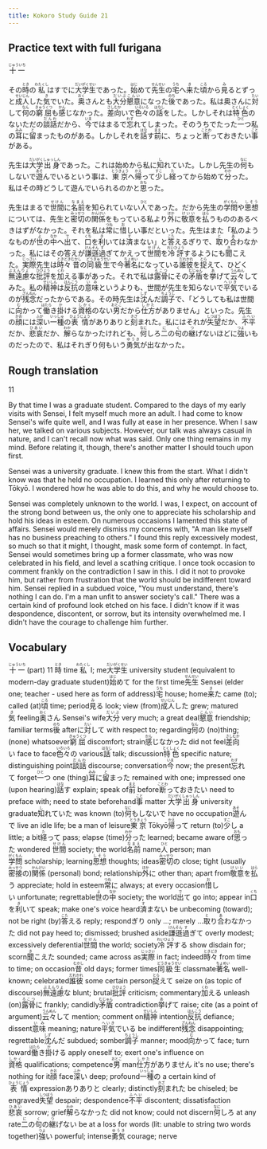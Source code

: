 ```yaml
---
title: Kokoro Study Guide 21
---
```


## Practice text with full furigana

<p>
<ruby><rb>十一</rb><rt>じゅういち</rt></ruby>
</p>

<p>
その<ruby><rb>時</rb><rt>とき</rt></ruby>の<ruby><rb>私</rb><rt>わたくし</rt></ruby>はすでに<ruby><rb>大学生</rb><rt>だいがくせい</rt></ruby>であった。<ruby><rb>始</rb><rt>はじ</rt></ruby>めて<ruby><rb>先生</rb><rt>せんせい</rt></ruby>の<ruby><rb>宅</rb><rt>うち</rt></ruby>へ<ruby><rb>来</rb><rt>き</rt></ruby>た<ruby><rb>頃</rb><rt>ころ</rt></ruby>から<ruby><rb>見</rb><rt>み</rt></ruby>るとずっと<ruby><rb>成人</rb><rt>せいじん</rt></ruby>した<ruby><rb>気</rb><rt>き</rt></ruby>でいた。<ruby><rb>奥</rb><rt>おく</rt></ruby>さんとも<ruby><rb>大分</rb><rt>だいぶ</rt></ruby><ruby><rb>懇意</rb><rt>こんい</rt></ruby>になった<ruby><rb>後</rb><rt>のち</rt></ruby>であった。私は奥さんに<ruby><rb>対</rb><rt>たい</rt></ruby>して<ruby><rb>何</rb><rt>なん</rt></ruby>の<ruby><rb>窮屈</rb><rt>きゅうくつ</rt></ruby>も<ruby><rb>感</rb><rt>かん</rt></ruby>じなかった。<ruby><rb>差向</rb><rt>さしむか</rt></ruby>いで<ruby><rb>色々</rb><rt>いろいろ</rt></ruby>の<ruby><rb>話</rb><rt>はなし</rt></ruby>をした。しかしそれは<ruby><rb>特色</rb><rt>とくしょく</rt></ruby>のないただの<ruby><rb>談話</rb><rt>だんわ</rt></ruby>だから、<ruby><rb>今</rb><rt>いま</rt></ruby>ではまるで<ruby><rb>忘</rb><rt>わす</rt></ruby>れてしまった。そのうちでたった<ruby><rb>一</rb><rt>ひと</rt></ruby>つ私の<ruby><rb>耳</rb><rt>みみ</rt></ruby>に<ruby><rb>留</rb><rt>と</rt></ruby>まったものがある。しかしそれを<ruby><rb>話</rb><rt>はな</rt></ruby>す<ruby><rb>前</rb><rt>まえ</rt></ruby>に、ちょっと<ruby><rb>断</rb><rt>ことわ</rt></ruby>っておきたい<ruby><rb>事</rb><rt>こと</rt></ruby>がある。
</p>

<p>
先生は<ruby><rb>大学</rb><rt>だいがく</rt></ruby><ruby><rb>出身</rb><rt>しゅっしん</rt></ruby>であった。これは始めから私に<ruby><rb>知</rb><rt>し</rt></ruby>れていた。しかし先生の<ruby><rb>何</rb><rt>なに</rt></ruby>もしないで<ruby><rb>遊</rb><rt>あそ</rt></ruby>んでいるという事は、<ruby><rb>東京</rb><rt>とうきょう</rt></ruby>へ<ruby><rb>帰</rb><rt>かえ</rt></ruby>って<ruby><rb>少</rb><rt>すこ</rt></ruby>し<ruby><rb>経</rb><rt>た</rt></ruby>ってから始めて<ruby><rb>分</rb><rt>わか</rt></ruby>った。私はその時どうして遊んでいられるのかと<ruby><rb>思</rb><rt>おも</rt></ruby>った。
</p>

<p>
先生はまるで<ruby><rb>世間</rb><rt>せけん</rt></ruby>に<ruby><rb>名前</rb><rt>なまえ</rt></ruby>を知られていない<ruby><rb>人</rb><rt>ひと</rt></ruby>であった。だから先生の<ruby><rb>学問</rb><rt>がくもん</rt></ruby>や<ruby><rb>思想</rb><rt>しそう</rt></ruby>については、先生と<ruby><rb>密切</rb><rt>みっせつ</rt></ruby>の<ruby><rb>関係</rb><rt>かんけい</rt></ruby>をもっている私より<ruby><rb>外</rb><rt>ほか</rt></ruby>に<ruby><rb>敬意</rb><rt>けいい</rt></ruby>を<ruby><rb>払</rb><rt>はら</rt></ruby>うもののあるべきはずがなかった。それを私は<ruby><rb>常</rb><rt>つね</rt></ruby>に<ruby><rb>惜</rb><rt>お</rt></ruby>しい事だといった。先生はまた「私のようなものが<ruby><rb>世</rb><rt>よ</rt></ruby>の<ruby><rb>中</rb><rt>なか</rt></ruby>へ<ruby><rb>出</rb><rt>で</rt></ruby>て、<ruby><rb>口</rb><rt>くち</rt></ruby>を<ruby><rb>利</rb><rt>き</rt></ruby>いては<ruby><rb>済</rb><rt>す</rt></ruby>まない」と<ruby><rb>答</rb><rt>こた</rt></ruby>えるぎりで、<ruby><rb>取</rb><rt>と</rt></ruby>り<ruby><rb>合</rb><rt>あ</rt></ruby>わなかった。私にはその答えが<ruby><rb>謙遜</rb><rt>けんそん</rt></ruby><ruby><rb>過</rb><rt>す</rt></ruby>ぎてかえって<ruby><rb>世間</rb><rt>せけん</rt></ruby>を<ruby><rb>冷評</rb><rt>れいひょう</rt></ruby>するようにも<ruby><rb>聞</rb><rt>き</rt></ruby>こえた。<ruby><rb>実際</rb><rt>じっさい</rt></ruby>先生は<ruby><rb>時々</rb><rt>ときどき</rt></ruby><ruby><rb>昔</rb><rt>むかし</rt></ruby>の<ruby><rb>同級生</rb><rt>どうきゅうせい</rt></ruby>で今<ruby><rb>著名</rb><rt>ちょめい</rt></ruby>になっている<ruby><rb>誰彼</rb><rt>だれかれ</rt></ruby>を<ruby><rb>捉</rb><rt>とら</rt></ruby>えて、ひどく<ruby><rb>無遠慮</rb><rt>ぶえんりょ</rt></ruby>な<ruby><rb>批評</rb><rt>ひひょう</rt></ruby>を<ruby><rb>加</rb><rt>くわ</rt></ruby>える事があった。それで私は<ruby><rb>露骨</rb><rt>ろこつ</rt></ruby>にその<ruby><rb>矛盾</rb><rt>むじゅん</rt></ruby>を<ruby><rb>挙</rb><rt>あ</rt></ruby>げて<ruby><rb>云々</rb><rt>うんぬん</rt></ruby>してみた。私の<ruby><rb>精神</rb><rt>せいしん</rt></ruby>は<ruby><rb>反抗</rb><rt>はんこう</rt></ruby>の<ruby><rb>意味</rb><rt>いみ</rt></ruby>というよりも、世間が先生を知らないで<ruby><rb>平気</rb><rt>へいき</rt></ruby>でいるのが<ruby><rb>残念</rb><rt>ざんねん</rt></ruby>だったからである。その時先生は<ruby><rb>沈</rb><rt>しず</rt></ruby>んだ<ruby><rb>調子</rb><rt>ちょうし</rt></ruby>で、「どうしても私は世間に<ruby><rb>向</rb><rt>む</rt></ruby>かって<ruby><rb>働</rb><rt>はたら</rt></ruby>き<ruby><rb>掛</rb><rt>か</rt></ruby>ける<ruby><rb>資格</rb><rt>しかく</rt></ruby>のない<ruby><rb>男</rb><rt>おとこ</rt></ruby>だから<ruby><rb>仕方</rb><rt>しかた</rt></ruby>がありません」といった。先生の<ruby><rb>顔</rb><rt>かお</rt></ruby>には<ruby><rb>深</rb><rt>ふか</rt></ruby>い<ruby><rb>一種</rb><rt>いっしゅ</rt></ruby>の<ruby><rb>表情</rb><rt>ひょうじょう</rt></ruby>がありありと<ruby><rb>刻</rb><rt>きざ</rt></ruby>まれた。私にはそれが<ruby><rb>失望</rb><rt>しつぼう</rt></ruby>だか、<ruby><rb>不平</rb><rt>ふへい</rt></ruby>だか、<ruby><rb>悲哀</rb><rt>ひあい</rt></ruby>だか、<ruby><rb>解</rb><rt>わか</rt></ruby>らなかったけれども、<ruby><rb>何</rb><rt>なに</rt></ruby>しろ<ruby><rb>二</rb><rt>に</rt></ruby>の<ruby><rb>句</rb><rt>く</rt></ruby>の<ruby><rb>継</rb><rt>つ</rt></ruby>げないほどに<ruby><rb>強</rb><rt>つよ</rt></ruby>いものだったので、私はそれぎり何もいう<ruby><rb>勇気</rb><rt>ゆうき</rt></ruby>が出なかった。
</p>


## Rough translation

11

By that time I was a graduate student. Compared to the days of my early visits with Sensei, I felt myself much more an adult. I had come to know Sensei's wife quite well, and I was fully at ease in her presence. When I saw her, we talked on various subjects. However, our talk was always casual in nature, and I can't recall now what was said. Only one thing remains in my mind. Before relating it, though, there's another matter I should touch upon first.

Sensei was a university graduate. I knew this from the start. What I didn't know was that he held no occupation. I learned this only after returning to Tōkyō. I wondered how he was able to do this, and why he would choose to.

Sensei was completely unknown to the world. I was, I expect, on account of the strong bond between us, the only one to appreciate his scholarship and hold his ideas in esteem. On numerous occasions I lamented this state of affairs. Sensei would merely dismiss my concerns with, "A man like myself has no business preaching to others." I found this reply excessively modest, so much so that it might, I thought, mask some form of contempt. In fact, Sensei would sometimes bring up a former classmate, who was now celebrated in his field, and level a scathing critique. I once took occasion to comment frankly on the contradiction I saw in this. I did it not to provoke him, but rather from frustration that the world should be indifferent toward him. Sensei replied in a subdued voice, "You must understand, there's nothing I can do. I'm a man unfit to answer society's call." There was a certain kind of profound look etched on his face. I didn't know if it was despondence, discontent, or sorrow, but its intensity overwhelmed me. I didn't have the courage to challenge him further.


## Vocabulary

<p>
<span class="vocabstudy"><ruby><rb>十一</rb><rt>じゅういち</rt></ruby>&nbsp;(part) 11</span>
<span class="vocabstudy"><ruby><rb>時</rb><rt>とき</rt></ruby>&nbsp;time</span><span class="vocabstudy"><ruby><rb>私</rb><rt>わたくし</rt></ruby>&nbsp;I; me</span><span class="vocabstudy"><ruby><rb>大学生</rb><rt>だいがくせい</rt></ruby>&nbsp;university student (equivalent to modern-day graduate student)</span><span class="vocabstudy"><ruby><rb>始</rb><rt>はじ</rt></ruby>めて&nbsp;for the first time</span><span class="vocabstudy"><ruby><rb>先生</rb><rt>せんせい</rt></ruby>&nbsp;Sensei (elder one; teacher - used here as form of address)</span><span class="vocabstudy"><ruby><rb>宅</rb><rt>うち</rt></ruby>&nbsp;house; home</span><span class="vocabstudy"><ruby><rb>来</rb><rt>き</rt></ruby>た&nbsp;came (to); called (at)</span><span class="vocabstudy"><ruby><rb>頃</rb><rt>ころ</rt></ruby>&nbsp;time; period</span><span class="vocabstudy"><ruby><rb>見</rb><rt>み</rt></ruby>る&nbsp;look; view (from)</span><span class="vocabstudy"><ruby><rb>成人</rb><rt>せいじん</rt></ruby>した&nbsp;grew; matured</span><span class="vocabstudy"><ruby><rb>気</rb><rt>き</rt></ruby>&nbsp;feeling</span><span class="vocabstudy"><ruby><rb>奥</rb><rt>おく</rt></ruby>さん&nbsp;Sensei's wife</span><span class="vocabstudy"><ruby><rb>大分</rb><rt>だいぶ</rt></ruby>&nbsp;very much; a great deal</span><span class="vocabstudy"><ruby><rb>懇意</rb><rt>こんい</rt></ruby>&nbsp;friendship; familiar terms</span><span class="vocabstudy"><ruby><rb>後</rb><rt>のち</rt></ruby>&nbsp;after</span><span class="vocabstudy">に<ruby><rb>対</rb><rt>たい</rt></ruby>して&nbsp;with respect to; regarding</span><span class="vocabstudy"><ruby><rb>何</rb><rt>なん</rt></ruby>の&nbsp;(no)thing; (none) whatsoever</span><span class="vocabstudy"><ruby><rb>窮屈</rb><rt>きゅうくつ</rt></ruby>&nbsp;discomfort; strain</span><span class="vocabstudy"><ruby><rb>感</rb><rt>かん</rt></ruby>じなかった&nbsp;did not feel</span><span class="vocabstudy"><ruby><rb>差向</rb><rt>さしむか</rt></ruby>い&nbsp;face to face</span><span class="vocabstudy"><ruby><rb>色々</rb><rt>いろいろ</rt></ruby>の&nbsp;various</span><span class="vocabstudy"><ruby><rb>話</rb><rt>はなし</rt></ruby>&nbsp;talk; discussion</span><span class="vocabstudy"><ruby><rb>特色</rb><rt>とくしょく</rt></ruby>&nbsp;specific nature; distinguishing point</span><span class="vocabstudy"><ruby><rb>談話</rb><rt>だんわ</rt></ruby>&nbsp;discourse; conversation</span><span class="vocabstudy"><ruby><rb>今</rb><rt>いま</rt></ruby>&nbsp;now; the present</span><span class="vocabstudy"><ruby><rb>忘</rb><rt>わす</rt></ruby>れて&nbsp;forget</span><span class="vocabstudy"><ruby><rb>一</rb><rt>ひと</rt></ruby>つ&nbsp;one (thing)</span><span class="vocabstudy"><ruby><rb>耳</rb><rt>みみ</rt></ruby>に<ruby><rb>留</rb><rt>と</rt></ruby>まった&nbsp;remained with one; impressed one (upon hearing)</span><span class="vocabstudy"><ruby><rb>話</rb><rt>はな</rt></ruby>す&nbsp;explain; speak of</span><span class="vocabstudy"><ruby><rb>前</rb><rt>まえ</rt></ruby>&nbsp;before</span><span class="vocabstudy"><ruby><rb>断</rb><rt>ことわ</rt></ruby>っておきたい&nbsp;need to preface with; need to state beforehand</span><span class="vocabstudy"><ruby><rb>事</rb><rt>こと</rt></ruby>&nbsp;matter</span>
<span class="vocabstudy"><ruby><rb>大学</rb><rt>だいがく</rt></ruby><ruby><rb>出身</rb><rt>しゅっしん</rt></ruby>&nbsp;university graduate</span><span class="vocabstudy"><ruby><rb>知</rb><rt>し</rt></ruby>れていた&nbsp;was known (to)</span><span class="vocabstudy"><ruby><rb>何</rb><rt>なに</rt></ruby>もしないで&nbsp;have no occupation</span><span class="vocabstudy"><ruby><rb>遊</rb><rt>あそ</rt></ruby>んで&nbsp;live an idle life; be a man of leisure</span><span class="vocabstudy"><ruby><rb>東京</rb><rt>とうきょう</rt></ruby>&nbsp;Tōkyō</span><span class="vocabstudy"><ruby><rb>帰</rb><rt>かえ</rt></ruby>って&nbsp;return (to)</span><span class="vocabstudy"><ruby><rb>少</rb><rt>すこ</rt></ruby>し&nbsp;a little; a bit</span><span class="vocabstudy"><ruby><rb>経</rb><rt>た</rt></ruby>って&nbsp;pass; elapse (time)</span><span class="vocabstudy"><ruby><rb>分</rb><rt>わか</rt></ruby>った&nbsp;learned; became aware of</span><span class="vocabstudy"><ruby><rb>思</rb><rt>おも</rt></ruby>った&nbsp;wondered</span>
<span class="vocabstudy"><ruby><rb>世間</rb><rt>せけん</rt></ruby>&nbsp;society; the world</span><span class="vocabstudy"><ruby><rb>名前</rb><rt>なまえ</rt></ruby>&nbsp;name</span><span class="vocabstudy"><ruby><rb>人</rb><rt>ひと</rt></ruby>&nbsp;person; man</span><span class="vocabstudy"><ruby><rb>学問</rb><rt>がくもん</rt></ruby>&nbsp;scholarship; learning</span><span class="vocabstudy"><ruby><rb>思想</rb><rt>しそう</rt></ruby>&nbsp;thoughts; ideas</span><span class="vocabstudy"><ruby><rb>密切</rb><rt>みっせつ</rt></ruby>の&nbsp;close; tight (usually <ruby><rb>密接</rb><rt>みっせつ</rt></ruby>の)</span><span class="vocabstudy"><ruby><rb>関係</rb><rt>かんけい</rt></ruby>&nbsp;(personal) bond; relationship</span><span class="vocabstudy"><ruby><rb>外</rb><rt>ほか</rt></ruby>に&nbsp;other than; apart from</span><span class="vocabstudy"><ruby><rb>敬意</rb><rt>けいい</rt></ruby>を<ruby><rb>払</rb><rt>はら</rt></ruby>う&nbsp;appreciate; hold in esteem</span><span class="vocabstudy"><ruby><rb>常</rb><rt>つね</rt></ruby>に&nbsp;always; at every occasion</span><span class="vocabstudy"><ruby><rb>惜</rb><rt>お</rt></ruby>しい&nbsp;unfortunate; regrettable</span><span class="vocabstudy"><ruby><rb>世</rb><rt>よ</rt></ruby>の<ruby><rb>中</rb><rt>なか</rt></ruby>&nbsp;society; the world</span><span class="vocabstudy"><ruby><rb>出</rb><rt>で</rt></ruby>て&nbsp;go into; appear in</span><span class="vocabstudy"><ruby><rb>口</rb><rt>くち</rt></ruby>を<ruby><rb>利</rb><rt>き</rt></ruby>いて&nbsp;speak; make one's voice heard</span><span class="vocabstudy"><ruby><rb>済</rb><rt>す</rt></ruby>まない&nbsp;be unbecoming (toward); not be right (by)</span><span class="vocabstudy"><ruby><rb>答</rb><rt>こた</rt></ruby>える&nbsp;reply; respond</span><span class="vocabstudy">ぎり&nbsp;only ...; merely ...</span><span class="vocabstudy"><ruby><rb>取</rb><rt>と</rt></ruby>り<ruby><rb>合</rb><rt>あ</rt></ruby>わなかった&nbsp;did not pay heed to; dismissed; brushed aside</span><span class="vocabstudy"><ruby><rb>謙遜</rb><rt>けんそん</rt></ruby><ruby><rb>過</rb><rt>す</rt></ruby>ぎて&nbsp;overly modest; excessively deferential</span><span class="vocabstudy"><ruby><rb>世間</rb><rt>せけん</rt></ruby>&nbsp;the world; society</span><span class="vocabstudy"><ruby><rb>冷評</rb><rt>れいひょう</rt></ruby>する&nbsp;show disdain for; scorn</span><span class="vocabstudy"><ruby><rb>聞</rb><rt>き</rt></ruby>こえた&nbsp;sounded; came across as</span><span class="vocabstudy"><ruby><rb>実際</rb><rt>じっさい</rt></ruby>&nbsp;in fact; indeed</span><span class="vocabstudy"><ruby><rb>時々</rb><rt>ときどき</rt></ruby>&nbsp;from time to time; on occasion</span><span class="vocabstudy"><ruby><rb>昔</rb><rt>むかし</rt></ruby>&nbsp;old days; former times</span><span class="vocabstudy"><ruby><rb>同級生</rb><rt>どうきゅうせい</rt></ruby>&nbsp;classmate</span><span class="vocabstudy"><ruby><rb>著名</rb><rt>ちょめい</rt></ruby>&nbsp;well-known; celebrated</span><span class="vocabstudy"><ruby><rb>誰彼</rb><rt>だれかれ</rt></ruby>&nbsp;some certain person</span><span class="vocabstudy"><ruby><rb>捉</rb><rt>とら</rt></ruby>えて&nbsp;seize on (as topic of discourse)</span><span class="vocabstudy"><ruby><rb>無遠慮</rb><rt>ぶえんりょ</rt></ruby>な&nbsp;blunt; brutal</span><span class="vocabstudy"><ruby><rb>批評</rb><rt>ひひょう</rt></ruby>&nbsp;criticism; commentary</span><span class="vocabstudy"><ruby><rb>加</rb><rt>くわ</rt></ruby>える&nbsp;unleash (on)</span><span class="vocabstudy"><ruby><rb>露骨</rb><rt>ろこつ</rt></ruby>に&nbsp;frankly; candidly</span><span class="vocabstudy"><ruby><rb>矛盾</rb><rt>むじゅん</rt></ruby>&nbsp;contradiction</span><span class="vocabstudy"><ruby><rb>挙</rb><rt>あ</rt></ruby>げて&nbsp;raise; cite (as a point of argument)</span><span class="vocabstudy"><ruby><rb>云々</rb><rt>うんぬん</rt></ruby>して&nbsp;mention; comment on</span><span class="vocabstudy"><ruby><rb>精神</rb><rt>せいしん</rt></ruby>&nbsp;intention</span><span class="vocabstudy"><ruby><rb>反抗</rb><rt>はんこう</rt></ruby>&nbsp;defiance; dissent</span><span class="vocabstudy"><ruby><rb>意味</rb><rt>いみ</rt></ruby>&nbsp;meaning; nature</span><span class="vocabstudy"><ruby><rb>平気</rb><rt>へいき</rt></ruby>でいる&nbsp;be indifferent</span><span class="vocabstudy"><ruby><rb>残念</rb><rt>ざんねん</rt></ruby>&nbsp;disappointing; regrettable</span><span class="vocabstudy"><ruby><rb>沈</rb><rt>しず</rt></ruby>んだ&nbsp;subdued; somber</span><span class="vocabstudy"><ruby><rb>調子</rb><rt>ちょうし</rt></ruby>&nbsp;manner; mood</span><span class="vocabstudy"><ruby><rb>向</rb><rt>む</rt></ruby>かって&nbsp;face; turn toward</span><span class="vocabstudy"><ruby><rb>働</rb><rt>はたら</rt></ruby>き<ruby><rb>掛</rb><rt>か</rt></ruby>ける&nbsp;apply oneself to; exert one's influence on</span><span class="vocabstudy"><ruby><rb>資格</rb><rt>しかく</rt></ruby>&nbsp;qualifications; competence</span><span class="vocabstudy"><ruby><rb>男</rb><rt>おとこ</rt></ruby>&nbsp;man</span><span class="vocabstudy"><ruby><rb>仕方</rb><rt>しかた</rt></ruby>がありません&nbsp;it's no use; there's nothing for it</span><span class="vocabstudy"><ruby><rb>顔</rb><rt>かお</rt></ruby>&nbsp;face</span><span class="vocabstudy"><ruby><rb>深</rb><rt>ふか</rt></ruby>い&nbsp;deep; profound</span><span class="vocabstudy"><ruby><rb>一種</rb><rt>いっしゅ</rt></ruby>の&nbsp;a certain kind of</span><span class="vocabstudy"><ruby><rb>表情</rb><rt>ひょうじょう</rt></ruby>&nbsp;expression</span><span class="vocabstudy">ありありと&nbsp;clearly; distinctly</span><span class="vocabstudy"><ruby><rb>刻</rb><rt>きざ</rt></ruby>まれた&nbsp;be chiseled; be engraved</span><span class="vocabstudy"><ruby><rb>失望</rb><rt>しつぼう</rt></ruby>&nbsp;despair; despondence</span><span class="vocabstudy"><ruby><rb>不平</rb><rt>ふへい</rt></ruby>&nbsp;discontent; dissatisfaction</span><span class="vocabstudy"><ruby><rb>悲哀</rb><rt>ひあい</rt></ruby>&nbsp;sorrow; grief</span><span class="vocabstudy"><ruby><rb>解</rb><rt>わか</rt></ruby>らなかった&nbsp;did not know; could not discern</span><span class="vocabstudy"><ruby><rb>何</rb><rt>なに</rt></ruby>しろ&nbsp;at any rate</span><span class="vocabstudy"><ruby><rb>二</rb><rt>に</rt></ruby>の<ruby><rb>句</rb><rt>く</rt></ruby>の<ruby><rb>継</rb><rt>つ</rt></ruby>げない&nbsp;be at a loss for words (lit: unable to string two words together)</span><span class="vocabstudy"><ruby><rb>強</rb><rt>つよ</rt></ruby>い&nbsp;powerful; intense</span><span class="vocabstudy"><ruby><rb>勇気</rb><rt>ゆうき</rt></ruby>&nbsp;courage; nerve</span>
</p>
